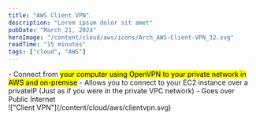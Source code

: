 ```yaml
---
title: "AWS Client VPN"
description: "Lorem ipsum dolor sit amet"
pubDate: "March 21, 2024"
heroImage: "/content/cloud/aws/icons/Arch_AWS-Client-VPN_32.svg"
readTime: "15 minutes"
tags: ["cloud", "AWS"]
---
```


<Section link="client-vpn-introduction" title="Introduction"/>
- Connect from <mark>your computer using OpenVPN to your private network in AWS and on-premise</mark>
- Allows you to connect to your EC2 instance over a privateIP (Just as if you were in the private VPC network)
- Goes over Public Internet

<br/>
!["Client VPN"](/content/cloud/aws/clientvpn.svg)

